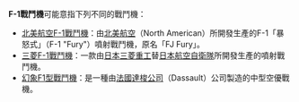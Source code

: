 '''F-1戰鬥機'''可能意指下列不同的戰鬥機：

*[[北美航空F-1戰鬥機|北美航空F-1戰鬥機]]：由[[北美航空|北美航空]]（North American）所開發生產的F-1「暴怒式」（F-1 "Fury"）噴射戰鬥機，原名「FJ Fury」。
*[[三菱F-1戰鬥機|三菱F-1戰鬥機]]：一款由[[日本|日本]][[三菱重工业|三菱重工]]替[[航空自衛隊|日本航空自衛隊]]所開發生產的噴射戰鬥機。
*[[幻象F1型戰鬥機|幻象F1型戰鬥機]]：是一種由[[法國|法國]][[達梭公司|達梭公司]]（Dassault）公司製造的中型空優戰機。

{{disambig|Cat=武器消歧義}}